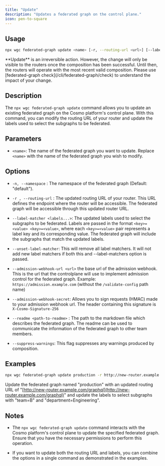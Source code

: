```yaml
---
title: "Update"
description: "Updates a federated graph on the control plane."
icon: pen-to-square
---
```


## Usage

```bash
npx wgc federated-graph update <name> [-r, --routing-url <url>] [--label-matcher <labels...>] [--readme <path-to-readme>]
```

<Info>
  **Update** is an irreversible action. However, the change will only be visible
  to the routers once the composition has been successful. Until then, the
  routers will operate with the most recent valid composition. Please use
  [federated-graph check](/cli/federated-graph/check) to understand the impact
  of your change.
</Info>

## Description

The `npx wgc federated-graph update` command allows you to update an existing federated graph on the Cosmo platform's control plane. With this command, you can modify the routing URL of your router and update the labels used to select the subgraphs to be federated.

## Parameters

- `<name>`: The name of the federated graph you want to update. Replace `<name>` with the name of the federated graph you wish to modify.

## Options

- `-n, --namespace` : The namespace of the federated graph (Default: "default").

- `-r , --routing-url` : The updated routing URL of your router. This URL defines the endpoint where the router will be accessible. The federated graph will be accessible through this updated router URL.

- `--label-matcher <labels...>`: The updated labels used to select the subgraphs to be federated. Labels are passed in the format `<key>=<value> <key>=<value>`, where each `<key>=<value>` pair represents a label key and its corresponding value. The federated graph will include the subgraphs that match the updated labels.

- `--unset-label-matcher`: This will remove all label matchers. It will not add new label matchers if both this and --label-matchers option is passed.

- `--admission-webhook-url <url>` the base url of the admission webhook. This is the url that the controlplane will use to implement admission control for the federated graph. Example: `https://admission.example.com` (without the `/validate-config` path name)

- `--admission-webhook-secret`: Allows you to sign requests (HMAC) made to your admission webhook url. The header containing this signature is `X-Cosmo-Signature-256`

- `--readme <path-to-readme>` : The path to the markdown file which describes the federated graph. The readme can be used to communicate the information of the federated graph to other team members.

- `--suppress-warnings`: This flag suppresses any warnings produced by composition.

## Examples

```bash
npx wgc federated-graph update production -r http://new-router.example.com/graphql --selector team=B department=Engineering
```

Update the federated graph named "production" with an updated routing URL of "[http://new-router.example.com/graphql](http://new-router.example.com/graphql)" and update the labels to select subgraphs with "team=B" and "department=Engineering".

## Notes

- The `npx wgc federated-graph update` command interacts with the Cosmo platform's control plane to update the specified federated graph. Ensure that you have the necessary permissions to perform this operation.

- If you want to update both the routing URL and labels, you can combine the options in a single command as demonstrated in the examples.
